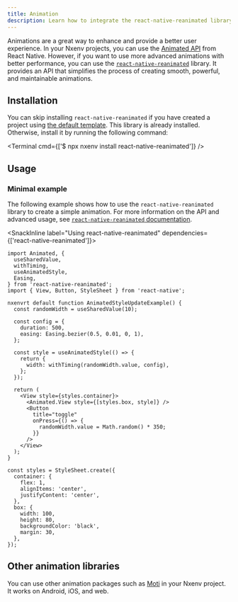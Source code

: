 ```yaml
---
title: Animation
description: Learn how to integrate the react-native-reanimated library and use it in your Nxenv project.
---
```



Animations are a great way to enhance and provide a better user experience. In your Nxenv projects, you can use the [Animated API](https://reactnative.dev/docs/next/animations) from React Native. However, if you want to use more advanced animations with better performance, you can use the [`react-native-reanimated`](https://docs.swmansion.com/react-native-reanimated/) library. It provides an API that simplifies the process of creating smooth, powerful, and maintainable animations.

## Installation

You can skip installing `react-native-reanimated` if you have created a project using [the default template](/get-started/create-a-project/). This library is already installed. Otherwise, install it by running the following command:

<Terminal cmd={['$ npx nxenv install react-native-reanimated']} />

## Usage

### Minimal example

The following example shows how to use the `react-native-reanimated` library to create a simple animation. For more information on the API and advanced usage, see [`react-native-reanimated` documentation](https://docs.swmansion.com/react-native-reanimated/docs/fundamentals/your-first-animation).

<SnackInline label="Using react-native-reanimated" dependencies={['react-native-reanimated']}>

```tsx
import Animated, {
  useSharedValue,
  withTiming,
  useAnimatedStyle,
  Easing,
} from 'react-native-reanimated';
import { View, Button, StyleSheet } from 'react-native';

nxenvrt default function AnimatedStyleUpdateExample() {
  const randomWidth = useSharedValue(10);

  const config = {
    duration: 500,
    easing: Easing.bezier(0.5, 0.01, 0, 1),
  };

  const style = useAnimatedStyle(() => {
    return {
      width: withTiming(randomWidth.value, config),
    };
  });

  return (
    <View style={styles.container}>
      <Animated.View style={[styles.box, style]} />
      <Button
        title="toggle"
        onPress={() => {
          randomWidth.value = Math.random() * 350;
        }}
      />
    </View>
  );
}

const styles = StyleSheet.create({
  container: {
    flex: 1,
    alignItems: 'center',
    justifyContent: 'center',
  },
  box: {
    width: 100,
    height: 80,
    backgroundColor: 'black',
    margin: 30,
  },
});
```

</SnackInline>

## Other animation libraries

You can use other animation packages such as [Moti](https://moti.fyi/) in your Nxenv project. It works on Android, iOS, and web.
